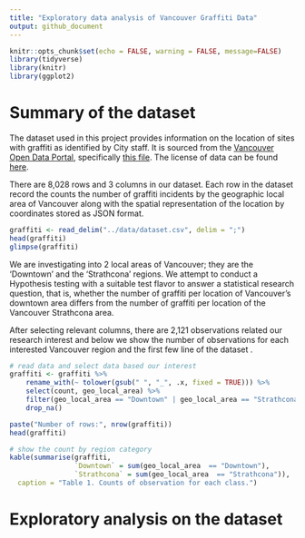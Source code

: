 ```yaml
---
title: "Exploratory data analysis of Vancouver Graffiti Data"
output: github_document
---
```


```r
knitr::opts_chunk$set(echo = FALSE, warning = FALSE, message=FALSE)
library(tidyverse)
library(knitr)
library(ggplot2)
```

# Summary of the dataset

The dataset used in this project provides information on the location of sites with graffiti as identified by City staff. It is sourced from the [Vancouver Open Data Portal](https://opendata.vancouver.ca/pages/home/), specifically [this file](https://opendata.vancouver.ca/explore/dataset/graffiti/information/). The license of data can be found [here](https://opendata.vancouver.ca/pages/licence/).

There are 8,028 rows and 3 columns in our dataset. Each row in the dataset record the counts the number of graffiti incidents by the geographic local area of Vancouver along with the spatial representation of the location by coordinates stored as JSON format.

```r
graffiti <- read_delim("../data/dataset.csv", delim = ";")
head(graffiti)
glimpse(graffiti)
```

We are investigating into 2 local areas of Vancouver; they are the 'Downtown' and the 'Strathcona' regions.
We attempt to conduct a Hypothesis testing with a suitable test flavor to answer a statistical research question, that is, whether the number of graffiti per location of Vancouver's downtown area differs from the number of graffiti per location of the Vancouver Strathcona area. 

After selecting relevant columns, there are 2,121 observations related our research interest and below we
show the number of observations for each interested Vancouver region and the first few line of the dataset .

```r
# read data and select data based our interest
graffiti <- graffiti %>%
    rename_with(~ tolower(gsub(" ", "_", .x, fixed = TRUE))) %>%
    select(count, geo_local_area) %>%
    filter(geo_local_area == "Downtown" | geo_local_area == "Strathcona") %>%
    drop_na()

paste("Number of rows:", nrow(graffiti))
head(graffiti)
```

```r
# show the count by region category
kable(summarise(graffiti,
                `Downtown` = sum(geo_local_area  == "Downtown"),
                `Strathcona` = sum(geo_local_area  == "Strathcona")),
  caption = "Table 1. Counts of observation for each class.")

```

# Exploratory analysis on the dataset

```r

```
